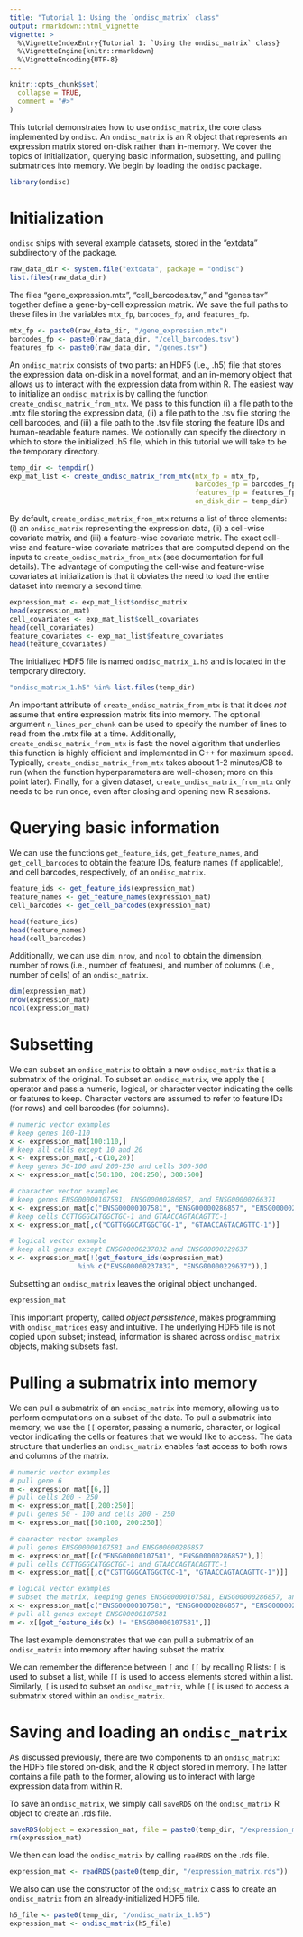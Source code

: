 ```yaml
---
title: "Tutorial 1: Using the `ondisc_matrix` class"
output: rmarkdown::html_vignette
vignette: >
  %\VignetteIndexEntry{Tutorial 1: `Using the ondisc_matrix` class}
  %\VignetteEngine{knitr::rmarkdown}
  %\VignetteEncoding{UTF-8}
---
```


```r
knitr::opts_chunk$set(
  collapse = TRUE,
  comment = "#>"
)
```

This tutorial demonstrates how to use `ondisc_matrix`, the core class implemented by `ondisc`. An `ondisc_matrix` is an R object that represents an expression matrix stored on-disk rather than in-memory. We cover the topics of initialization, querying basic information, subsetting, and pulling submatrices into memory. We begin by loading the `ondisc` package.

```r
library(ondisc)
```

# Initialization

`ondisc` ships with several example datasets, stored in the "extdata" subdirectory of the package.

```r
raw_data_dir <- system.file("extdata", package = "ondisc")
list.files(raw_data_dir)
```

The files "gene_expression.mtx", "cell_barcodes.tsv," and "genes.tsv" together define a gene-by-cell expression matrix. We save the full paths to these files in the variables `mtx_fp`, `barcodes_fp`, and `features_fp`.

```r
mtx_fp <- paste0(raw_data_dir, "/gene_expression.mtx")
barcodes_fp <- paste0(raw_data_dir, "/cell_barcodes.tsv")
features_fp <- paste0(raw_data_dir, "/genes.tsv")
```

An `ondisc_matrix` consists of two parts: an HDF5 (i.e., .h5) file that stores the expression data on-disk in a novel format, and an in-memory object that allows us to interact with the expression data from within R. The easiest way to initialize an `ondisc_matrix` is by calling the function `create_ondisc_matrix_from_mtx`. We pass to this function (i) a file path to the .mtx file storing the expression data, (ii) a file path to the .tsv file storing the cell barcodes, and (iii) a file path to the .tsv file storing the feature IDs and human-readable feature names. We optionally can specify the directory in which to store the initialized .h5 file, which in this tutorial we will take to be the temporary directory.

```r
temp_dir <- tempdir()
exp_mat_list <- create_ondisc_matrix_from_mtx(mtx_fp = mtx_fp,
                                              barcodes_fp = barcodes_fp,
                                              features_fp = features_fp,
                                              on_disk_dir = temp_dir)
```

By default, `create_ondisc_matrix_from_mtx` returns a list of three elements: (i) an `ondisc_matrix` representing the expression data, (ii) a cell-wise covariate matrix, and (iii) a feature-wise covariate matrix. The exact cell-wise and feature-wise covariate matrices that are computed depend on the inputs to `create_ondisc_matrix_from_mtx` (see documentation for full details). The advantage of computing the cell-wise and feature-wise covariates at initialization is that it obviates the need to load the entire dataset into memory a second time.

```r
expression_mat <- exp_mat_list$ondisc_matrix
head(expression_mat)
cell_covariates <- exp_mat_list$cell_covariates
head(cell_covariates)
feature_covariates <- exp_mat_list$feature_covariates
head(feature_covariates)
```

The initialized HDF5 file is named `ondisc_matrix_1.h5` and is located in the temporary directory.

```r
"ondisc_matrix_1.h5" %in% list.files(temp_dir)
```

An important attribute of `create_ondisc_matrix_from_mtx` is that it does *not* assume that entire expression matrix fits into memory. The optional argument `n_lines_per_chunk` can be used to specify the number of lines to read from the .mtx file at a time. Additionally, `create_ondisc_matrix_from_mtx` is fast: the novel algorithm that underlies this function is highly efficient and implemented in C++ for maximum speed. Typically, `create_ondisc_matrix_from_mtx` takes aboout 1-2 minutes/GB to run (when the function hyperparameters are well-chosen; more on this point later). Finally, for a given dataset, `create_ondisc_matrix_from_mtx` only needs to be run once, even after closing and opening new R sessions.

# Querying basic information

We can use the functions `get_feature_ids`, `get_feature_names`, and `get_cell_barcodes` to obtain the feature IDs, feature names (if applicable), and cell barcodes, respectively, of an `ondisc_matrix`.

```r
feature_ids <- get_feature_ids(expression_mat)
feature_names <- get_feature_names(expression_mat)
cell_barcodes <- get_cell_barcodes(expression_mat)

head(feature_ids)
head(feature_names)
head(cell_barcodes)
```

Additionally, we can use `dim`, `nrow`, and `ncol` to obtain the dimension, number of rows (i.e., number of features), and number of columns (i.e., number of cells) of an `ondisc_matrix`.

```r
dim(expression_mat)
nrow(expression_mat)
ncol(expression_mat)
```

# Subsetting

We can subset an `ondisc_matrix` to obtain a new `ondisc_matrix` that is a submatrix of the original. To subset an `ondisc_matrix`, we apply the `[` operator and pass a numeric, logical, or character vector indicating the cells or features to keep. Character vectors are assumed to refer to feature IDs (for rows) and cell barcodes (for columns).

```r
# numeric vector examples
# keep genes 100-110
x <- expression_mat[100:110,]
# keep all cells except 10 and 20
x <- expression_mat[,-c(10,20)]
# keep genes 50-100 and 200-250 and cells 300-500
x <- expression_mat[c(50:100, 200:250), 300:500]

# character vector examples
# keep genes ENSG00000107581, ENSG00000286857, and ENSG00000266371
x <- expression_mat[c("ENSG00000107581", "ENSG00000286857", "ENSG00000266371"),]
# keep cells CGTTGGGCATGGCTGC-1 and GTAACCAGTACAGTTC-1 
x <- expression_mat[,c("CGTTGGGCATGGCTGC-1", "GTAACCAGTACAGTTC-1")]

# logical vector example
# keep all genes except ENSG00000237832 and ENSG00000229637
x <- expression_mat[!(get_feature_ids(expression_mat) 
                 %in% c("ENSG00000237832", "ENSG00000229637")),]
```

Subsetting an `ondisc_matrix` leaves the original object unchanged.

```r
expression_mat
```

This important property, called *object persistence*, makes programming with `ondisc_matrices` easy and intuitive. The underlying HDF5 file is not copied upon subset; instead, information is shared across `ondisc_matrix` objects, making subsets fast.

# Pulling a submatrix into memory

We can pull a submatrix of an `ondisc_matrix` into memory, allowing us to perform computations on a subset of the data. To pull a submatrix into memory, we use the `[[` operator, passing a numeric, character, or logical vector indicating the cells or features that we would like to access. The data structure that underlies an `ondisc_matrix` enables fast access to both rows and columns of the matrix.

```r
# numeric vector examples
# pull gene 6
m <- expression_mat[[6,]]
# pull cells 200 - 250
m <- expression_mat[[,200:250]]
# pull genes 50 - 100 and cells 200 - 250
m <- expression_mat[[50:100, 200:250]]

# character vector examples
# pull genes ENSG00000107581 and ENSG00000286857
m <- expression_mat[[c("ENSG00000107581", "ENSG00000286857"),]]
# pull cells CGTTGGGCATGGCTGC-1 and GTAACCAGTACAGTTC-1
m <- expression_mat[[,c("CGTTGGGCATGGCTGC-1", "GTAACCAGTACAGTTC-1")]]

# logical vector examples
# subset the matrix, keeping genes ENSG00000107581, ENSG00000286857, and ENSG00000266371
x <- expression_mat[c("ENSG00000107581", "ENSG00000286857", "ENSG00000266371"),]
# pull all genes except ENSG00000107581
m <- x[[get_feature_ids(x) != "ENSG00000107581",]]
```

The last example demonstrates that we can pull a submatrix of an `ondisc_matrix` into memory after having subset the matrix.

We can remember the difference between `[` and `[[` by recalling R lists: `[` is used to subset a list, while `[[` is used to access elements stored within a list. Similarly, `[` is used to subset an `ondisc_matrix`, while `[[` is used to access a submatrix stored within an `ondisc_matrix`.

# Saving and loading an `ondisc_matrix`

As discussed previously, there are two components to an `ondisc_matrix`: the HDF5 file stored on-disk, and the R object stored in memory. The latter contains a file path to the former, allowing us to interact with large expression data from within R.

To save an `ondisc_matrix`, we simply call `saveRDS` on the `ondisc_matrix` R object to create an .rds file.

```r
saveRDS(object = expression_mat, file = paste0(temp_dir, "/expression_matrix.rds"))
rm(expression_mat)
```

We then can load the `ondisc_matrix` by calling `readRDS` on the .rds file.

```r
expression_mat <- readRDS(paste0(temp_dir, "/expression_matrix.rds"))
```

We also can use the constructor of the `ondisc_matrix` class to create an `ondisc_matrix` from an already-initialized HDF5 file.

```r
h5_file <- paste0(temp_dir, "/ondisc_matrix_1.h5")
expression_mat <- ondisc_matrix(h5_file)
```
